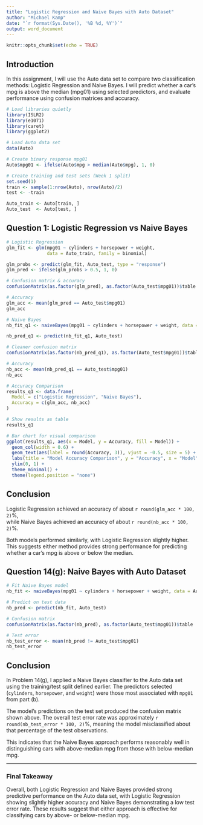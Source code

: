 ```yaml
---
title: "Logistic Regression and Naive Bayes with Auto Dataset"
author: "Michael Kamp"
date: "`r format(Sys.Date(), '%B %d, %Y')`"
output: word_document
---
```


```r
knitr::opts_chunk$set(echo = TRUE)

```
## Introduction

In this assignment, I will use the Auto data set to compare two classification methods: Logistic Regression and Naive Bayes. I will predict whether a car’s mpg is above the median (mpg01) using selected predictors, and evaluate performance using confusion matrices and accuracy.

```r
# Load libraries quietly
library(ISLR2)
library(e1071)
library(caret)
library(ggplot2)

# Load Auto data set
data(Auto)

# Create binary response mpg01
Auto$mpg01 <- ifelse(Auto$mpg > median(Auto$mpg), 1, 0)

# Create training and test sets (Week 1 split)
set.seed(1)
train <- sample(1:nrow(Auto), nrow(Auto)/2)
test <- -train

Auto_train <- Auto[train, ]
Auto_test  <- Auto[test, ]

```
## Question 1: Logistic Regression vs Naive Bayes

```r
# Logistic Regression
glm_fit <- glm(mpg01 ~ cylinders + horsepower + weight, 
               data = Auto_train, family = binomial)

glm_probs <- predict(glm_fit, Auto_test, type = "response")
glm_pred <- ifelse(glm_probs > 0.5, 1, 0)

# Confusion matrix & accuracy
confusionMatrix(as.factor(glm_pred), as.factor(Auto_test$mpg01))$table

# Accuracy
glm_acc <- mean(glm_pred == Auto_test$mpg01)
glm_acc
```
```r
# Naive Bayes
nb_fit_q1 <- naiveBayes(mpg01 ~ cylinders + horsepower + weight, data = Auto_train)

nb_pred_q1 <- predict(nb_fit_q1, Auto_test)

# Cleaner confusion matrix
confusionMatrix(as.factor(nb_pred_q1), as.factor(Auto_test$mpg01))$table

# Accuracy
nb_acc <- mean(nb_pred_q1 == Auto_test$mpg01)
nb_acc
```

```r
# Accuracy Comparison
results_q1 <- data.frame(
  Model = c("Logistic Regression", "Naive Bayes"),
  Accuracy = c(glm_acc, nb_acc)
)

# Show results as table
results_q1

# Bar chart for visual comparison
ggplot(results_q1, aes(x = Model, y = Accuracy, fill = Model)) +
  geom_col(width = 0.6) +
  geom_text(aes(label = round(Accuracy, 3)), vjust = -0.5, size = 5) +
  labs(title = "Model Accuracy Comparison", y = "Accuracy", x = "Model") +
  ylim(0, 1) +
  theme_minimal() +
  theme(legend.position = "none")
```

## Conclusion

Logistic Regression achieved an accuracy of about `r round(glm_acc * 100, 2)`%,  
while Naive Bayes achieved an accuracy of about `r round(nb_acc * 100, 2)`%.  

Both models performed similarly, with Logistic Regression slightly higher.  
This suggests either method provides strong performance for predicting whether a car’s mpg is above or below the median.

## Question 14(g): Naive Bayes with Auto Dataset

```r
# Fit Naive Bayes model
nb_fit <- naiveBayes(mpg01 ~ cylinders + horsepower + weight, data = Auto_train)

# Predict on test data
nb_pred <- predict(nb_fit, Auto_test)

# Confusion matrix
confusionMatrix(as.factor(nb_pred), as.factor(Auto_test$mpg01))$table

# Test error
nb_test_error <- mean(nb_pred != Auto_test$mpg01)
nb_test_error
```
## Conclusion

In Problem 14(g), I applied a Naive Bayes classifier to the Auto data set using the training/test split defined earlier. The predictors selected (`cylinders`, `horsepower`, and `weight`) were those most associated with `mpg01` from part (b).

The model’s predictions on the test set produced the confusion matrix shown above. The overall test error rate was approximately `r round(nb_test_error * 100, 2)`%, meaning the model misclassified about that percentage of the test observations.

This indicates that the Naive Bayes approach performs reasonably well in distinguishing cars with above-median mpg from those with below-median mpg.  

---

### Final Takeaway  

Overall, both Logistic Regression and Naive Bayes provided strong predictive performance on the Auto data set, with Logistic Regression showing slightly higher accuracy and Naive Bayes demonstrating a low test error rate. These results suggest that either approach is effective for classifying cars by above- or below-median mpg.











